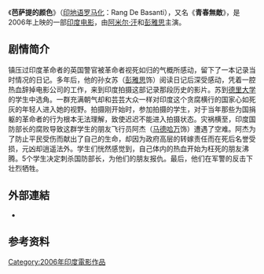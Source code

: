 {{Infobox film
| name = 芭萨提的颜色
| image =
| caption = Promotional poster for the film
| director = [[Rakeysh_Omprakash_Mehra|Rakeysh Omprakash Mehra]]
| producer = Rakeysh Omprakash Mehra<br />[[Ronnie_Screwvala|Ronnie Screwvala]]<br><small>'''Creative Producer:-'''</small><br>P. S. Bharathi
| writer = '''Dialogue:-'''<br>[[Prasoon_Joshi|Prasoon Joshi]]<br>Renzil D'Silva
| story = Kamlesh Pandey 
| screenplay = Renzil D'Silva<br />Rakeysh Omprakash Mehra
| starring = [[阿米尔·汗|阿米尔·汗]]<br />[[Siddharth_Narayan|Siddharth Narayan]]<br />[[Sharman_Joshi|Sharman Joshi]]<br />[[Soha_Ali_Khan|Soha Ali Khan]]<br />[[Waheeda_Rehman|Waheeda Rehman]]<br />[[R._Madhavan|R. Madhavan]]<br />[[Kunal_Kapoor|Kunal Kapoor]]<br />[[Atul_Kulkarni_(actor_born_1965)|Atul Kulkarni]]<br />[[彭雅思|彭雅思]]
| music = [[A._R._Rahman|A. R. Rahman]]
| cinematography = [[Binod_Pradhan|Binod Pradhan]]
| editing = P. S. Bharathi
| studio =  Rakeysh Omprakash Mehra Pictures
| distributor = [[UTV_Motion_Pictures|UTV Motion Pictures]]
| released = {{Film date|df=y|2006|1|26}}
| runtime = 157分钟
| country = 印度
| language = [[印地语|印地语]]<br />[[旁遮普语|旁遮普语]]<br />[[英语|英语]]
| budget = {{INRConvert|250|m}}
| gross = {{INRConvert|920|m}}<br>worldwide<ref>{{cite web |title=Top Lifetime Grossers Worldwide (IND Rs) |accessdate=29 April 2011 |url=http://boxofficeindia.com/showProd.php?itemCat=312&catName=TGlmZXRpbWU= |work=Boxofficeindia.com |archiveurl=https://web.archive.org/web/20131021202725/http://www.boxofficeindia.com/showProd.php?itemCat=312&catName=TGlmZXRpbWU= |archivedate=21 October 2013 |deadurl=yes }}</ref>
}}
《'''芭萨提的颜色'''》（[[印地语|印地语]][[罗马化|罗马化]]：Rang De Basanti），又名《'''青春無敵'''》，是2006年上映的一部[[印度|印度]][[电影|电影]]，由[[阿米尔·汗|阿米尔·汗]]和[[彭雅思|彭雅思]]主演。

==剧情简介==
镇压过印度革命者的英国警官被革命者视死如归的气概所感动，留下了一本记录当时情况的日记。多年后，他的孙女苏（[[彭雅思|彭雅思]]饰）阅读日记后深受感动，凭着一腔热血辞掉电影公司的工作，来到印度拍摄这部记录那段历史的影片。苏到[[德里大学|德里大学]]的学生中选角。一群充满朝气却和芸芸大众一样对印度这个贪腐横行的国家心如死灰的年轻人进入她的视野。拍摄刚开始时，参加拍摄的学生，对于当年那些为国捐躯的革命者的行为根本无法理解，致使迟迟不能进入拍摄状态。灾祸横至，印度国防部长的腐败导致这群学生的朋友飞行员阿杰（[[马德哈万|马德哈万]]饰）遭遇了空难。阿杰为了防止平民受伤而献出了自己的生命，却因为政府高层的转嫁责任而在死后名誉受损，元凶却逍遥法外。学生们恍然感觉到，自己体内的热血开始为枉死的朋友沸腾。5个学生决定刺杀国防部长，为他们的朋友报仇。最后，他们在军警的反击下壮烈牺牲。

==外部連結==
*{{imdb title|0405508|芭薩提的顏色}}

==参考资料==
{{reflist}}

{{DEFAULTSORT: Rang de Basanti}}
[[Category:2006年印度電影作品|Category:2006年印度電影作品]]